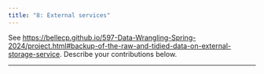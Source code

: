 ```yaml
---
title: "8: External services"
---
```


See <https://bellecp.github.io/597-Data-Wrangling-Spring-2024/project.html#backup-of-the-raw-and-tidied-data-on-external-storage-service>.
Describe your contributions below.

* * *
